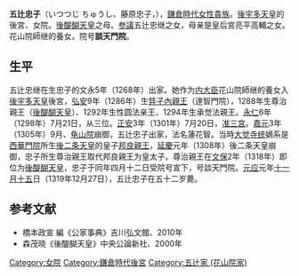 '''五辻忠子'''（いつつじ ちゅうし、藤原忠子，{{bd|1268年||1319年|12月27日|}}），[[鎌倉時代|鎌倉時代]][[女性|女性]][[貴族|貴族]]。[[後宇多天皇|後宇多天皇]]的後宮、女院。[[後醍醐天皇|後醍醐天皇]]之母。[[参議|参議]]五辻忠继之女，母亲是皇后宮亮平高輔之女。花山院師继的養女。院号'''談天門院'''。
== 生平 ==
五辻忠继在生忠子的文永5年（1268年）出家。她作为[[内大臣|内大臣]]花山院師继的養女入[[後宇多天皇|後宇多天皇]]後宮，[[弘安|弘安]]9年（1286年）生[[弉子內親王|弉子內親王]]（達智門院），1288年生尊治親王（[[後醍醐天皇|後醍醐天皇]]）、1292年生性圆法亲王、1294年生承觉法親王。[[永仁|永仁]]6年（1298年）7月21日，从三位。[[正安|正安]]3年（1301年）7月20日，[[准三宮|准三宮]]。[[嘉元|嘉元]]3年（1305年）9月、[[龟山天皇|龟山院]]崩御，五辻忠子出家，法名蓮花智。当時[[大觉寺统|大觉寺统]]嫡系是[[堀川基子|西華門院]]所生[[後二条天皇|後二条天皇]]的皇子[[邦良親王|邦良親王]]，[[延慶_(花園天皇)|延慶]]元年（1308年）後二条天皇崩御，忠子所生尊治親王取代邦良親王为皇太子。尊治親王在[[文保|文保]]2年（1318年）即位为[[後醍醐天皇|後醍醐天皇]]，忠子于同年四月十二日受院号宣下，号談天門院。[[元应|元应]]元年[[十一月十五|十一月十五]]日（1319年12月27日），五辻忠子在五十二岁薨。
== 参考文献 ==
* 橋本政宣 編《公家事典》吉川弘文館、2010年
* 森茂晓《後醍醐天皇》中央公論新社、2000年
{{鎌倉時代皇后}}
{{DEFAULTSORT:いつつし ちゆうし}}
[[Category:女院|Category:女院]]
[[Category:鎌倉時代後宮|Category:鎌倉時代後宮]]
[[Category:五辻家_(花山院家)|Category:五辻家 (花山院家)]]